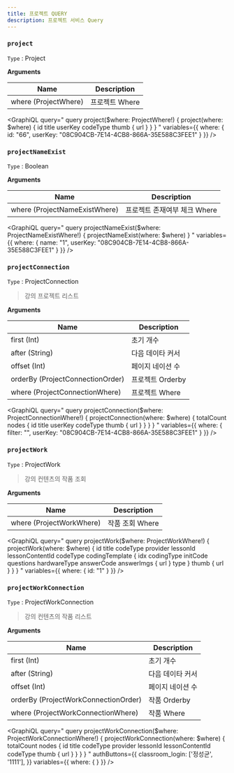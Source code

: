 ```yaml
---
title: 프로젝트 QUERY
description: 프로젝트 서비스 Query
---
```



### `project`
`Type` : <Link to="/object/project/#Project/">Project</Link>

**Arguments**

| Name | Description |
| -------- | -------- | 
| where  (<Link to="/input/project/#ProjectWhere">ProjectWhere</Link>)  | 프로젝트 Where  | 

<GraphiQL
  query="
    query project($where: ProjectWhere!) {
      project(where: $where) {
        id
        title
        userKey
        codeType
        thumb {
            url
        }
      }
    }
  "
  variables={{
    where: {
      id: "66",
      userKey: "08C904CB-7E14-4CB8-866A-35E588C3FEE1"
    }
  }}
/>

### `projectNameExist`
`Type` : Boolean

**Arguments**

| Name | Description |
| -------- | -------- | 
| where  (<Link to="/input/project/#ProjectNameExistWhere">ProjectNameExistWhere</Link>)  | 프로젝트 존재여부 체크 Where  | 

<GraphiQL
  query="
    query projectNameExist($where: ProjectNameExistWhere!) {
      projectNameExist(where: $where) 
    }
  "
  variables={{
    where: {
      name: "1",
      userKey: "08C904CB-7E14-4CB8-866A-35E588C3FEE1"
    }
  }}
/>


### `projectConnection`
`Type` : <Link to="/object/project/#ProjectConnection/">ProjectConnection</Link>

> 강의 프로젝트 리스트

**Arguments**

| Name | Description |
| -------- | -------- | 
| first (Int) | 초기 개수
| after (String) | 다음 데이타 커서
| offset (Int) | 페이지 네이션 수
| orderBy (<Link to="/input/project/#ProjectConnectionOrder">ProjectConnectionOrder</Link>)  | 프로젝트 Orderby  | 
| where  (<Link to="/input/project/#ProjectConnectionWhere">ProjectConnectionWhere</Link>)  | 프로젝트 Where  | 

<GraphiQL
  query="
    query projectConnection($where: ProjectConnectionWhere!) {
      projectConnection(where: $where) {
        totalCount
        nodes {
            id
            title
            userKey
            codeType
            thumb {
                url
            }
        }
      }
    }
  "
  variables={{
    where: {
      filter: "",
      userKey: "08C904CB-7E14-4CB8-866A-35E588C3FEE1"
    }
  }}
/>

### `projectWork`
`Type` : <Link to="/object/project/#ProjectWork/">ProjectWork</Link>

> 강의 컨텐츠의 작품 조회 

**Arguments**

| Name | Description |
| -------- | -------- | 
| where  (<Link to="/input/project/#ProjectWorkWhere">ProjectWorkWhere</Link>)  | 작품 조회 Where  | 

<GraphiQL
  query="
    query projectWork($where: ProjectWorkWhere!) {
      projectWork(where: $where) {
        id
        title
        codeType
        provider
        lessonId
        lessonContentId
        codeType
        codingTemplate {
          idx
          codingType
          initCode
          questions
          hardwareType
          answerCode
          answerImgs {
            url
          }
          type
        }
        thumb {
          url
        }
      }
    }
  "
  variables={{
    where: {
      id: "1"
    }
  }}
/>




### `projectWorkConnection`
`Type` : <Link to="/object/project/#ProjectWorkConnection/">ProjectWorkConnection</Link>

> 강의 컨텐츠의 작품 리스트 

**Arguments**

| Name | Description |
| -------- | -------- | 
| first (Int) | 초기 개수
| after (String) | 다음 데이타 커서
| offset (Int) | 페이지 네이션 수
| orderBy (<Link to="/input/project/#ProjectWorkConnectionOrder">ProjectWorkConnectionOrder</Link>)  | 작품 Orderby  | 
| where  (<Link to="/input/project/#ProjectWorkConnectionWhere">ProjectWorkConnectionWhere</Link>)  | 작품 Where  | 

<GraphiQL
  query="
    query projectWorkConnection($where: ProjectWorkConnectionWhere!) {
      projectWorkConnection(where: $where) {
        totalCount
        nodes {
          id
          title
          codeType
          provider
          lessonId
          lessonContentId
          codeType
          thumb {
            url
          }
        }
      }
    }
  "
  authButtons={{
    classroom_login: ['정성균', '1111'],
  }}
  variables={{
    where: {
    }
  }}
/>

